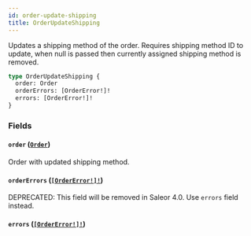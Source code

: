 ```yaml
---
id: order-update-shipping
title: OrderUpdateShipping
---
```


Updates a shipping method of the order. Requires shipping method ID to update, when null is passed then currently assigned shipping method is removed.

```graphql
type OrderUpdateShipping {
  order: Order
  orderErrors: [OrderError!]!
  errors: [OrderError!]!
}
```

### Fields

#### `order` ([`Order`](/developer/api-reference/objects/order))

Order with updated shipping method.

#### `orderErrors` ([`[OrderError!]!`](/developer/api-reference/objects/order-error))

<span class="badge badge--warning">DEPRECATED: This field will be removed in Saleor 4.0. Use `errors` field instead.</span>

#### `errors` ([`[OrderError!]!`](/developer/api-reference/objects/order-error))
